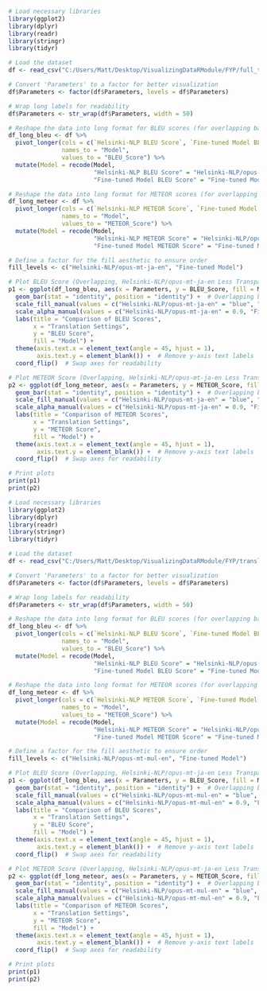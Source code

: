 ```r
# Load necessary libraries
library(ggplot2)
library(dplyr)
library(readr)
library(stringr)
library(tidyr)

# Load the dataset
df <- read_csv("C:/Users/Matt/Desktop/VisualizingDataRModule/FYP/full_translation_scores.csv")

# Convert 'Parameters' to a factor for better visualization
df$Parameters <- factor(df$Parameters, levels = df$Parameters)

# Wrap long labels for readability
df$Parameters <- str_wrap(df$Parameters, width = 50)

# Reshape the data into long format for BLEU scores (for overlapping bars)
df_long_bleu <- df %>%
  pivot_longer(cols = c(`Helsinki-NLP BLEU Score`, `Fine-tuned Model BLEU Score`),
               names_to = "Model",
               values_to = "BLEU_Score") %>%
  mutate(Model = recode(Model, 
                        "Helsinki-NLP BLEU Score" = "Helsinki-NLP/opus-mt-ja-en", 
                        "Fine-tuned Model BLEU Score" = "Fine-tuned Model"))

# Reshape the data into long format for METEOR scores (for overlapping bars)
df_long_meteor <- df %>%
  pivot_longer(cols = c(`Helsinki-NLP METEOR Score`, `Fine-tuned Model METEOR Score`),
               names_to = "Model",
               values_to = "METEOR_Score") %>%
  mutate(Model = recode(Model, 
                        "Helsinki-NLP METEOR Score" = "Helsinki-NLP/opus-mt-ja-en", 
                        "Fine-tuned Model METEOR Score" = "Fine-tuned Model"))

# Define a factor for the fill aesthetic to ensure order
fill_levels <- c("Helsinki-NLP/opus-mt-ja-en", "Fine-tuned Model")

# Plot BLEU Score (Overlapping, Helsinki-NLP/opus-mt-ja-en Less Transparent)
p1 <- ggplot(df_long_bleu, aes(x = Parameters, y = BLEU_Score, fill = Model, alpha = Model)) +
  geom_bar(stat = "identity", position = "identity") +  # Overlapping bars
  scale_fill_manual(values = c("Helsinki-NLP/opus-mt-ja-en" = "blue", "Fine-tuned Model" = "red"), limits = fill_levels) +
  scale_alpha_manual(values = c("Helsinki-NLP/opus-mt-ja-en" = 0.9, "Fine-tuned Model" = 0.5), guide = "none") +  # Adjust transparency
  labs(title = "Comparison of BLEU Scores",
       x = "Translation Settings",
       y = "BLEU Score",
       fill = "Model") +
  theme(axis.text.x = element_text(angle = 45, hjust = 1),
        axis.text.y = element_blank()) +  # Remove y-axis text labels
  coord_flip()  # Swap axes for readability

# Plot METEOR Score (Overlapping, Helsinki-NLP/opus-mt-ja-en Less Transparent)
p2 <- ggplot(df_long_meteor, aes(x = Parameters, y = METEOR_Score, fill = Model, alpha = Model)) +
  geom_bar(stat = "identity", position = "identity") +  # Overlapping bars
  scale_fill_manual(values = c("Helsinki-NLP/opus-mt-ja-en" = "blue", "Fine-tuned Model" = "red"), limits = fill_levels) +
  scale_alpha_manual(values = c("Helsinki-NLP/opus-mt-ja-en" = 0.9, "Fine-tuned Model" = 0.5), guide = "none") +  # Adjust transparency
  labs(title = "Comparison of METEOR Scores",
       x = "Translation Settings",
       y = "METEOR Score",
       fill = "Model") +
  theme(axis.text.x = element_text(angle = 45, hjust = 1),
        axis.text.y = element_blank()) +  # Remove y-axis text labels
  coord_flip()  # Swap axes for readability

# Print plots
print(p1)
print(p2)

```

```r
# Load necessary libraries
library(ggplot2)
library(dplyr)
library(readr)
library(stringr)
library(tidyr)

# Load the dataset
df <- read_csv("C:/Users/Matt/Desktop/VisualizingDataRModule/FYP/translation_score_mul.csv")

# Convert 'Parameters' to a factor for better visualization
df$Parameters <- factor(df$Parameters, levels = df$Parameters)

# Wrap long labels for readability
df$Parameters <- str_wrap(df$Parameters, width = 50)

# Reshape the data into long format for BLEU scores (for overlapping bars)
df_long_bleu <- df %>%
  pivot_longer(cols = c(`Helsinki-NLP BLEU Score`, `Fine-tuned Model BLEU Score`),
               names_to = "Model",
               values_to = "BLEU_Score") %>%
  mutate(Model = recode(Model, 
                        "Helsinki-NLP BLEU Score" = "Helsinki-NLP/opus-mt-mul-en", 
                        "Fine-tuned Model BLEU Score" = "Fine-tuned Model"))

# Reshape the data into long format for METEOR scores (for overlapping bars)
df_long_meteor <- df %>%
  pivot_longer(cols = c(`Helsinki-NLP METEOR Score`, `Fine-tuned Model METEOR Score`),
               names_to = "Model",
               values_to = "METEOR_Score") %>%
  mutate(Model = recode(Model, 
                        "Helsinki-NLP METEOR Score" = "Helsinki-NLP/opus-mt-mul-en", 
                        "Fine-tuned Model METEOR Score" = "Fine-tuned Model"))

# Define a factor for the fill aesthetic to ensure order
fill_levels <- c("Helsinki-NLP/opus-mt-mul-en", "Fine-tuned Model")

# Plot BLEU Score (Overlapping, Helsinki-NLP/opus-mt-ja-en Less Transparent)
p1 <- ggplot(df_long_bleu, aes(x = Parameters, y = BLEU_Score, fill = Model, alpha = Model)) +
  geom_bar(stat = "identity", position = "identity") +  # Overlapping bars
  scale_fill_manual(values = c("Helsinki-NLP/opus-mt-mul-en" = "blue", "Fine-tuned Model" = "red"), limits = fill_levels) +
  scale_alpha_manual(values = c("Helsinki-NLP/opus-mt-mul-en" = 0.9, "Fine-tuned Model" = 0.5), guide = "none") +  # Adjust transparency
  labs(title = "Comparison of BLEU Scores",
       x = "Translation Settings",
       y = "BLEU Score",
       fill = "Model") +
  theme(axis.text.x = element_text(angle = 45, hjust = 1),
        axis.text.y = element_blank()) +  # Remove y-axis text labels
  coord_flip()  # Swap axes for readability

# Plot METEOR Score (Overlapping, Helsinki-NLP/opus-mt-ja-en Less Transparent)
p2 <- ggplot(df_long_meteor, aes(x = Parameters, y = METEOR_Score, fill = Model, alpha = Model)) +
  geom_bar(stat = "identity", position = "identity") +  # Overlapping bars
  scale_fill_manual(values = c("Helsinki-NLP/opus-mt-mul-en" = "blue", "Fine-tuned Model" = "red"), limits = fill_levels) +
  scale_alpha_manual(values = c("Helsinki-NLP/opus-mt-mul-en" = 0.9, "Fine-tuned Model" = 0.5), guide = "none") +  # Adjust transparency
  labs(title = "Comparison of METEOR Scores",
       x = "Translation Settings",
       y = "METEOR Score",
       fill = "Model") +
  theme(axis.text.x = element_text(angle = 45, hjust = 1),
        axis.text.y = element_blank()) +  # Remove y-axis text labels
  coord_flip()  # Swap axes for readability

# Print plots
print(p1)
print(p2)

```